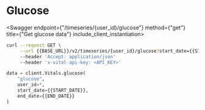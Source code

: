 
# Glucose

<Swagger endpoint={"/timeseries/{user_id}/glucose"} method={"get"} title={"Get glucose data"} include_client_instantiation>

```bash
curl --request GET \
     --url {{BASE_URL}}/v2/timeseries/{user_id}/glucose?start_date={{START_DATE}}&end_date={{END_DATE}} \
     --header 'Accept: application/json'
     --header 'x-vital-api-key: <API_KEY>'
```

```python
data = client.Vitals.glucose(
    "glucose",
    user_id=*,
    start_date={{START_DATE}},
    end_date={{END_DATE}}
)
```

</Swagger>
